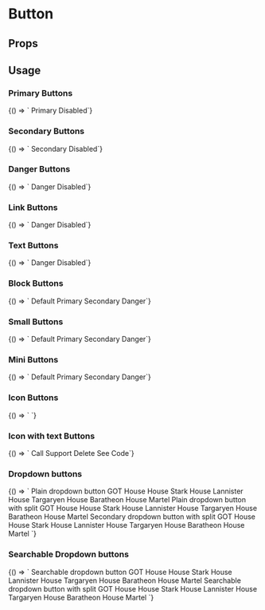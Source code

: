 
# Button

<Meta
  title='Button'
  component='fw-button'
/>

## Props

<Props of="fw-button"/>

## Usage

### Primary Buttons
<Preview>
<Story name='Primary'>{() => `
      <fw-button color="primary">Primary</fw-button>
      <fw-button color="primary" disabled>Disabled</fw-button>`}
</Story>
</Preview>

### Secondary Buttons
<Preview>
<Story name='Secondary'>{() => `
      <fw-button color="secondary">Secondary</fw-button>
      <fw-button color="secondary" disabled>Disabled</fw-button>`}
</Story>
</Preview>

### Danger Buttons
<Preview>
<Story name='Danger'>{() => `
      <fw-button color="danger">Danger</fw-button>
      <fw-button color="danger" disabled>Disabled</fw-button>`}
</Story>
</Preview>

### Link Buttons
<Preview>
<Story name='Link'>{() => `
      <fw-button color="link">Danger</fw-button>
      <fw-button color="link" disabled>Disabled</fw-button>`}
</Story>
</Preview>

### Text Buttons
<Preview>
<Story name='Text'>{() => `
      <fw-button color="text">Danger</fw-button>
      <fw-button color="text" disabled>Disabled</fw-button>`}
</Story>
</Preview>

### Block Buttons
<Preview>
<Story name='Block'>{() => `
    <fw-button expand>Default</fw-button>
    <fw-button color="primary" expand>Primary</fw-button>
    <fw-button color="secondary" expand>Secondary</fw-button>
    <fw-button color="danger" expand>Danger</fw-button>`}
</Story>
</Preview>

### Small Buttons
<Preview>
<Story name='Small'>{() => `
    <fw-button size="small">Default</fw-button>
    <fw-button color="primary" size="small">Primary</fw-button>
    <fw-button color="secondary" size="small">Secondary</fw-button>
    <fw-button color="danger" size="small">Danger</fw-button>`}
</Story>
</Preview>

### Mini Buttons
<Preview>
<Story name='Mini'>{() => `
    <fw-button size="mini">Default</fw-button>
    <fw-button color="primary" size="mini">Primary</fw-button>
    <fw-button color="secondary" size="mini">Secondary</fw-button>
    <fw-button color="danger" size="mini">Danger</fw-button>`}
</Story>
</Preview>

### Icon Buttons
<Preview>
<Story name='Icon'>{() => `
    <fw-button size="icon"><fw-icon name="phone" color="white"></fw-icon></fw-button>
    <fw-button color="primary" size="icon"><fw-icon color="#fefefe" name="agent"></fw-icon></fw-button>
    <fw-button color="secondary" size="icon"><fw-icon name="check"></fw-icon></fw-button>
    <fw-button color="danger" size="icon"><fw-icon color="#fefefe" name="code"></fw-icon></fw-button>`}
</Story>
</Preview>

### Icon with text Buttons
<Preview>
<Story name='IconText'>{() => `
    <fw-button><fw-icon name="phone" color="white"></fw-icon> Call</fw-button>
    <fw-button color="primary"><fw-icon color="#fefefe" name="agent"></fw-icon> Support</fw-button>
    <fw-button color="secondary"><fw-icon name="delete"></fw-icon> Delete</fw-button>
    <fw-button color="danger"><fw-icon color="#fefefe" name="code"></fw-icon> See Code</fw-button>`}
</Story>
</Preview>

### Dropdown buttons
<Preview>
<Story name='DropdownButton'> {() => `
    <label>Plain dropdown button</label>
    <fw-button dropdown>
        GOT House
        <span id="1" value="starks">House Stark</span>
        <span id="2" value="lannisters">House Lannister</span>
        <span id="3" value="targaryens">House Targaryen</span>
        <span id="4" value="baratheons">House Baratheon</span>
        <span id="5" value="martells">House Martel</span>
    </fw-button>
    <label>Plain dropdown button with split</label>
    <fw-button dropdown split>
        GOT House
        <span id="1" value="starks">House Stark</span>
        <span id="2" value="lannisters">House Lannister</span>
        <span id="3" value="targaryens">House Targaryen</span>
        <span id="4" value="baratheons">House Baratheon</span>
        <span id="5" value="martells">House Martel</span>
    </fw-button>
    <label>Secondary dropdown button with split</label>
    <fw-button color="secondary" dropdown split>
        GOT House
        <span id="1" value="starks">House Stark</span>
        <span id="2" value="lannisters">House Lannister</span>
        <span id="3" value="targaryens">House Targaryen</span>
        <span id="4" value="baratheons">House Baratheon</span>
        <span id="5" value="martells">House Martel</span>
    </fw-button>
`}
</Story>
</Preview>

### Searchable Dropdown buttons
<Preview>
<Story name='SearchableDropdownButton'> {() => `
    <label>Searchable dropdown button</label>
    <fw-button dropdown searchable placeholder="Choose GOT House">
        GOT House
        <span id="1" value="starks">House Stark</span>
        <span id="2" value="lannisters">House Lannister</span>
        <span id="3" value="targaryens">House Targaryen</span>
        <span id="4" value="baratheons">House Baratheon</span>
        <span id="5" value="martells">House Martel</span>
    </fw-button>
    <label>Searchable dropdown button with split</label>
    <fw-button dropdown split searchable placeholder="Choose GOT House" >
        GOT House
        <span id="1" value="starks">House Stark</span>
        <span id="2" value="lannisters">House Lannister</span>
        <span id="3" value="targaryens">House Targaryen</span>
        <span id="4" value="baratheons">House Baratheon</span>
        <span id="5" value="martells">House Martel</span>
    </fw-button>
`}
</Story>
</Preview>
